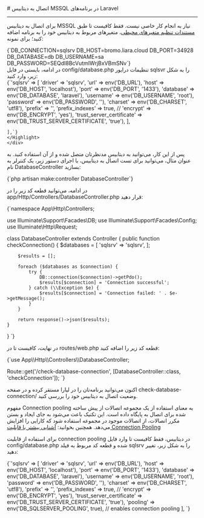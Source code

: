 

<Layout>
<Head>
<title>مستندات اتصال به دیتابیس MSSQL در Laravel - لیارا</title>
<meta property="og:title" content="مستندات خدمات رایانش ابری لیارا" />
<meta property="og:description" content="مستندات مربوط به نحوه اتصال به دیتابیس Microsoft SQL Server در پلتفرم Laravel در لیارا"  />
</Head>
# اتصال به دیتابیس MSSQL در برنامه‌های Laravel
<hr className="mb-2" />

برای اتصال به دیتابیس MSSQL نیاز به انجام کار خاصی نیست. فقط کافیست تا طبق <a href="/paas/details/envs" className="text-[#2196f3] ">مستندات تنظیم متغیرهای محیطی</a>، متغیرهای مربوط به دیتابیس خود را به برنامه اضافه کنید؛ برای نمونه:
<div className="h-2" />
    <div dir='ltr'>
    <Highlight className="bash">
        {`DB_CONNECTION=sqlsrv
DB_HOST=bromo.liara.cloud
DB_PORT=34928
DB_DATABASE=db
DB_USERNAME=sa
DB_PASSWORD=SEQdI8BcVutmIWrjBxVBmSNv`}
    </Highlight>
    </div>
<div className="h-2" />
در ادامه، بایستی در فایل <Important>config/database.php</Important> تنظیمات درایور <Important>sqlsvr</Important> را به شکل زیر، وارد کنید:
<div className="h-2" />
    <div dir='ltr'>
    <Highlight className="php">
        {`'sqlsrv' => [
            'driver' => 'sqlsrv',
            'url' => env('DB_URL'),
            'host' => env('DB_HOST', 'localhost'),
            'port' => env('DB_PORT', '1433'),
            'database' => env('DB_DATABASE', 'laravel'),
            'username' => env('DB_USERNAME', 'root'),
            'password' => env('DB_PASSWORD', ''),
            'charset' => env('DB_CHARSET', 'utf8'),
            'prefix' => '',
            'prefix_indexes' => true,
            // 'encrypt' => env('DB_ENCRYPT', 'yes'),
            'trust_server_certificate' => env('DB_TRUST_SERVER_CERTIFICATE', 'true'),
        ],

    ],`}
    </Highlight>
    </div>
<div className="h-2" />




پس از این کار، می‌توانید به دیتابیس مدنظرتان متصل شده و از آن استفاده کنید. به عنوان مثال، می‌توانید برای تست اتصال به دیتابیس، با اجرای دستور زیر، یک کنترلر به نام <Important>DatabaseController</Important> بسازید:
<div className="h-2" />
    <div dir='ltr'>
    <Highlight className="bash">
        {`php artisan make:controller DatabaseController`}
    </Highlight>
    </div>
<div className="h-2" />

در ادامه، می‌توانید قطعه کد زیر را در <Important>app/Http/Controllers/DatabaseController.php</Important> قرار دهید:
<div className="h-2" />
    <div dir='ltr'>
    <Highlight className="bash">
        {`<?php

namespace App\\Http\\Controllers;

use Illuminate\\Support\\Facades\\DB;
use Illuminate\\Support\\Facades\\Config;
use Illuminate\\Http\\Request;

class DatabaseController extends Controller
{
    public function checkConnection()
    {
        $databases = [
            'sqlsrv' => 'sqlsrv',
        ];

        $results = [];

        foreach ($databases as $connection) {
            try {
                DB::connection($connection)->getPdo();
                $results[$connection] = 'Connection successful';
            } catch (\\Exception $e) {
                $results[$connection] = 'Connection failed: ' . $e->getMessage();
            }
        }

        return response()->json($results);
    }
}
`}
    </Highlight>
    </div>
<div className="h-2" />

در نهایت، کافیست تا در <Important>routes/web.php</Important> قطعه کد زیر را اضافه کنید:
<div className="h-2" />
  <div dir='ltr'>
  <Highlight className="bash">
      {`use App\\Http\\Controllers\\DatabaseController;

Route::get('/check-database-connection', [DatabaseController::class, 'checkConnection']);
`}
  </Highlight>
  </div>
<div className="h-2" />
اکنون می‌توانید برنامه‌تان را در لیارا مستقر کرده و در صفحه <Important>check-database-connection/</Important> وضعیت اتصال به دیتابیس خود را بررسی کنید.

<Section id="connection-pooling" title="استفاده از Connection Pooling" />

مفهوم Connection pooling به معنای استفاده از یک مجموعه اتصالات از پیش ساخته شده برای اتصال به پایگاه داده است. این تکنیک باعث می‌شود به جای ایجاد و بستن مکرر اتصالات، از اتصالات موجود در مجموعه استفاده شود که کارایی را افزایش می‌دهد.
<Alert variant='success'>همچنین بخوانید: <a className="text-[#2196f3] " href="/dbaas/details/connection-pool">آشنایی بیشتر با قابلیت Connection Pooling</a></Alert>

برای استفاده از قابلیت connection pooling در دیتابیس، فقط کافیست تا وارد فایل <Important>config/database.php</Important> شده و قطعه کد مربوط به فیلد <Important>sqlsrv</Important> را به شکل زیر، تغییر دهید:
<div className="h-2" />
  <div dir='ltr'>
  <Highlight className="php">
{`'sqlsrv' => [
    'driver' => 'sqlsrv',
    'url' => env('DB_URL'),
    'host' => env('DB_HOST', 'localhost'),
    'port' => env('DB_PORT', '1433'),
    'database' => env('DB_DATABASE', 'laravel'),
    'username' => env('DB_USERNAME', 'root'),
    'password' => env('DB_PASSWORD', ''),
    'charset' => env('DB_CHARSET', 'utf8'),
    'prefix' => '',
    'prefix_indexes' => true,
    // 'encrypt' => env('DB_ENCRYPT', 'yes'),
    'trust_server_certificate' => env('DB_TRUST_SERVER_CERTIFICATE', 'true'),
    'pooling' => env('DB_SQLSERVER_POOLING', true), // enables connection pooling
],
`}
  </Highlight>
  </div>
<div className="h-2" />

</Layout>